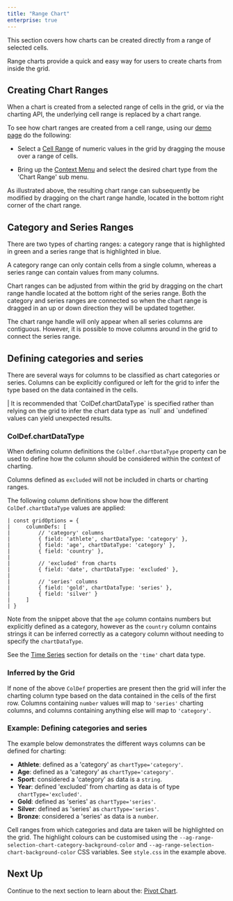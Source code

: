 ```yaml
---
title: "Range Chart"
enterprise: true
---
```


This section covers how charts can be created directly from a range of selected cells.

Range charts provide a quick and easy way for users to create charts from inside the grid.

## Creating Chart Ranges

When a chart is created from a selected range of cells in the grid, or via the charting API, the underlying cell range is replaced by a chart range.

To see how chart ranges are created from a cell range, using our [demo page](../../example) do the following:

- Select a [Cell Range](/range-selection/) of numeric values in the grid by dragging the mouse over a range of cells.

- Bring up the [Context Menu](/context-menu/) and select the desired chart type from the 'Chart Range' sub menu.

<gif src="charting-ranges.gif" alt="Charting Ranges"></gif>

As illustrated above, the resulting chart range can subsequently be modified by dragging on the chart range handle, located in the bottom right corner of the chart range.

## Category and Series Ranges

There are two types of charting ranges: a category range that is highlighted in green and a series range that is highlighted in blue.

A category range can only contain cells from a single column, whereas a series range can contain values from many columns.

Chart ranges can be adjusted from within the grid by dragging on the chart range handle located at the bottom right of the series range. Both the category and series ranges are connected so when the chart range is dragged in an up or down direction they will be updated together.

<note>
The chart range handle will only appear when all series columns are contiguous. However, it is possible to move columns around in the grid to connect the series range.
</note>

## Defining categories and series

There are several ways for columns to be classified as chart categories or series. Columns can be explicitly configured or left for the grid to infer the type based on the data contained in the cells.

<warning>
| It is recommended that `ColDef.chartDataType` is specified rather than relying on the grid to infer the chart data type as `null` and `undefined` values can yield unexpected results.
</warning>

### ColDef.chartDataType

When defining column definitions the `ColDef.chartDataType` property can be used to define how the column should be considered within the context of charting.

<api-documentation source='column-properties/properties.json' section='charts' names='["chartDataType"]'></api-documentation>

Columns defined as `excluded` will not be included in charts or charting ranges.

The following column definitions show how the different `ColDef.chartDataType` values are applied:

```
| const gridOptions = {
|     columnDefs: [
|         // 'category' columns
|         { field: 'athlete', chartDataType: 'category' },
|         { field: 'age', chartDataType: 'category' },
|         { field: 'country' },
| 
|         // 'excluded' from charts
|         { field: 'date', chartDataType: 'excluded' },
| 
|         // 'series' columns
|         { field: 'gold', chartDataType: 'series' },
|         { field: 'silver' }
|     ]
| }
```

Note from the snippet above that the `age` column contains numbers but explicitly defined as a category, however as the
`country` column contains strings it can be inferred correctly as a category column without needing to specify the
`chartDataType`.

See the [Time Series](/integrated-charts-time-series/) section for details on the `'time'` chart data type.

### Inferred by the Grid

If none of the above `ColDef` properties are present then the grid will infer the charting column type based on the data contained in the cells of the first row. Columns containing `number` values will map to `'series'` charting columns, and columns containing anything else will map to `'category'`.

### Example: Defining categories and series

The example below demonstrates the different ways columns can be defined for charting:

- **Athlete**: defined as a 'category' as `chartType='category'`.
- **Age**: defined as a 'category' as `chartType='category'`.
- **Sport**: considered a 'category' as data is a `string`.
- **Year**: defined 'excluded' from charting as data is of type `chartType='excluded'`.
- **Gold**: defined as 'series' as `chartType='series'`.
- **Silver**: defined as 'series' as `chartType='series'`.
- **Bronze**: considered a 'series' as data is a `number`.

<GridExampleRunner title='Defining categories and series' name='defining-categories-and-series' type='generated' options='{ "exampleHeight": 710, "enterprise": true, "modules": ["clientside", "menu", "charts", "rowgrouping"] }'></GridExampleRunner>

Cell ranges from which categories and data are taken will be highlighted on the grid. The highlight colours can be customised using the `--ag-range-selection-chart-category-background-color` and `--ag-range-selection-chart-background-color` CSS variables. See `style.css` in the example above.

## Next Up

Continue to the next section to learn about the: [Pivot Chart](/integrated-charts-pivot-chart/).

